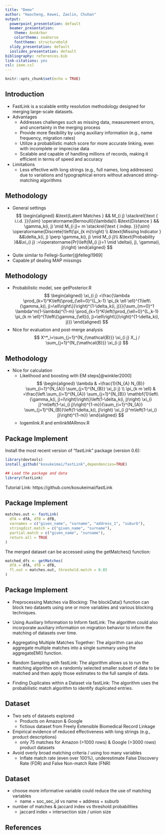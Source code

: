 ---
title: "Demo"
author: "Haocheng, Kewei, Zaolin, Chuhan"
output:
  powerpoint_presentation: default
  beamer_presentation:
    theme: AnnArbor
    colortheme: seahorse
    fonttheme: structurebold
  slidy_presentation: default
  ioslides_presentation: default
bibliography: references.bib
link-citations: yes
csl: ieee.csl
---

```{r setup, include=FALSE}
knitr::opts_chunk$set(echo = TRUE)
```


## Introduction

+ FastLink is a scalable entity resolution methodology designed for merging large-scale datasets.
+ Advantages
  - Addresses challenges such as missing data, measurement errors, and uncertainty in the merging process
  - Provide more flexibility by using auxiliary information (e.g., name frequency, migration rates)
  - Utilize a probabilistic match score for more accurate linking, even with incomplete or imprecise data
  - Scalable and capable of handling millions of records, making it efficient in terms of speed and accuracy
+ Limitations
  - Less effective with long strings (e.g., full names, long addresses) due to variations and typographical errors without advanced string-matching algorithms

## Methodology

- General settings
$$
\begin{aligned}
&\text{Latent Matches } && M_{i j} \stackrel{\text { i.i.d. }}{\sim} \operatorname{Bernoulli}(\lambda)\\
&\text{Distance } && \gamma_k(i, j) \mid M_{i j}= m \stackrel{\text { indep. }}{\sim} \operatorname{Discrete}\left(\pi_{k m}\right) \\
&\text{Missing Indicator } &&\delta_k(i, j) \perp \gamma_k(i, j) \mid M_{i j}\\
&\text{Probability }&&\xi_{i j} :=\operatorname{Pr}\left(M_{i j}=1 \mid \delta(i, j), \gamma(i, j)\right)
\end{aligned}
$$
+ Quite similar to Fellegi-Sunter[@fellegi1969]
+ Capable pf dealing MAP missings

## Methodology

+ Probabilistic model, see getPosterior.R
$$
\begin{aligned}
\xi_{i j}  =\frac{\lambda \prod_{k=1}^K\left(\prod_{\ell=0}^{L_k-1} \pi_{k \ell \ell}^{1\left\{\gamma_k(i, j)=\ell\right\}}\right)^{1-\delta_k(i, j)}}{\sum_{m=0}^1 \lambda^m(1-\lambda)^{1-m} \prod_{k=1}^K\left(\prod_{\ell=0}^{L_k-1} \pi_{k m \ell}^{1\left\{\gamma_{\ell}(i, j)=\ell\right\}}\right)^{1-\delta_k(i, j)}}
\end{aligned}
$$
+ Nice for evaluation and post-merge analysis
$$
X^*_i=\sum_{j=1}^{N_{\mathcal{B}}} \xi_{i j} X_j / \sum_{j=1}^{N_{\mathcal{B}}} \xi_{i j}
$$

## Methodology

+ Nice for calculation
  - Likelihood and boosting with EM steps[@winkler2000]
$$
\begin{aligned}
\lambda & =\frac{1}{N_{A} N_{B}} \sum_{i=1}^{N_{A}} \sum_{j=1}^{N_{B}} \xi_{i j} \\
\pi_{k m \ell} & =\frac{\left.\sum_{i=1}^{N_{A}} \sum_{j=1}^{N_{B}} \mathbf{1}\left\{\gamma_k(i, j)=l\right)\right\}\left(1-\delta_k(i, j)\right) \xi_{i j}^m\left(1-\xi_{i j}\right)^{1-m}}{\sum_{i=1}^{N_{A}} \sum_{j=1}^{N_{B}}\left(1-\delta_k(i, j)\right) \xi_{i j}^m\left(1-\xi_{i j}\right)^{1-m}}
\end{aligned}
$$
  - logemlink.R and emlinkMARmov.R

## Package Implement

Install the most recent version of "fastLink" package (version 0.6):

```{r, eval=FALSE}
library(devtools)
install_github("kosukeimai/fastLink",dependencies=TRUE)
```

```{r, eval=FALSE}
## Load the package and data
library(fastLink)
```

Tutorial Link: https://github.com/kosukeimai/fastLink

## Package Implement

```{r, eval=FALSE}
matches.out <- fastLink(
  dfA = dfA, dfB = dfB, 
  varnames = c("given_name", "surname", "address_1", "suburb"),
  stringdist.match = c("given_name", "surname"),
  partial.match = c("given_name", "surname"),
  return.all = TRUE
)
```

The merged dataset can be accessed using the getMatches() function:

```{r, eval=FALSE}
matched_dfs <- getMatches(
  dfA = dfA, dfB = dfB, 
  fl.out = matches.out, threshold.match = 0.85
)
```

## Package Implement

- Preprocessing Matches via Blocking: The blockData() function can block two datasets using one or more variables and various blocking techniques.

- Using Auxiliary Information to Inform fastLink: The algorithm could also incorporate auxiliary information on migration behavior to inform the matching of datasets over time.

- Aggregating Multiple Matches Together: The algorithm can also aggregate multiple matches into a single summary using the aggregateEM() function.

- Random Sampling with fastLink: The algorithm allows us to run the matching algorithm on a randomly selected smaller subset of data to be matched and then apply those estimates to the full sample of data.

- Finding Duplicates within a Dataset via fastLink: The algorithm uses the probabilistic match algorithm to identify duplicated entries.

## Dataset

+ Two sets of datasets explored
  - Products on Amazon & Google
  - fictious dataset from Freely Extensible Biomedical Record Linkage
+ Empirical evidence of reduced effectiveness with long strings (e.g., product descriptions)
  - only 75 matches for Amazon (>1000 rows) & Google (>3000 rows) product datasets
+ Avoid overly broad matching criteria / using too many variables
  - Inflate match rate (even over 100%), underestimate False Discovery Rate (FDR) and False Non-match Rate (FNR)

## Dataset

+ choose more informative variable could reduce the use of matching variables
  - name + soc_sec_id vs name + address + suburb
+ number of matches & jaccard index vs threshold probabilities
  - jaccard index = intersection size / union size



## References

<div id="refs"></div>
